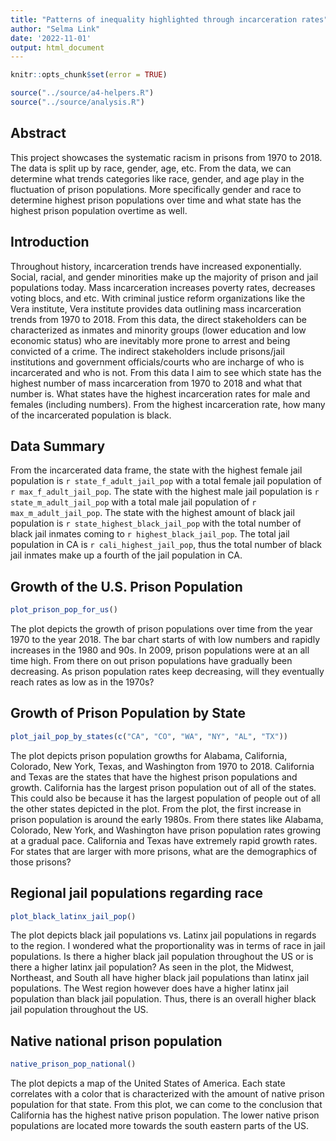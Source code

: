 ```yaml
---
title: "Patterns of inequality highlighted through incarceration rates"
author: "Selma Link"
date: '2022-11-01'
output: html_document
---
```


```r
knitr::opts_chunk$set(error = TRUE)
```

```r
source("../source/a4-helpers.R")
source("../source/analysis.R")
```

## Abstract

This project showcases the systematic racism in prisons from 1970 to 2018. The data is split up by race, gender, age, etc. From the data, we can determine what trends categories like race, gender, and age play in the fluctuation of prison populations. More specifically gender and race to determine highest prison populations over time and what state has the highest prison population overtime as well.

## Introduction

Throughout history, incarceration trends have increased exponentially. Social, racial, and gender minorities make up the majority of prison and jail populations today. Mass incarceration increases poverty rates, decreases voting blocs, and etc. With criminal justice reform organizations like the Vera institute, Vera institute provides data outlining mass incarceration trends from 1970 to 2018. From this data, the direct stakeholders can be characterized as inmates and minority groups (lower education and low economic status) who are inevitably more prone to arrest and being convicted of a crime. The indirect stakeholders include prisons/jail institutions and government officials/courts who are incharge of who is incarcerated and who is not. From this data I aim to see which state has the highest number of mass incarceration from 1970 to 2018 and what that number is. What states have the highest incarceration rates for male and females (including numbers). From the highest incarceration rate, how many of the incarcerated population is black.

## Data Summary

From the incarcerated data frame, the state with the highest female jail population is `r state_f_adult_jail_pop` with a total female jail population of `r max_f_adult_jail_pop`. The state with the highest male jail population is `r state_m_adult_jail_pop` with a total male jail population of `r max_m_adult_jail_pop`. The state with the highest amount of black jail population is `r state_highest_black_jail_pop` with the total number of black jail inmates coming to `r highest_black_jail_pop`. The total jail population in CA is `r cali_highest_jail_pop`, thus the total number of black jail inmates make up a fourth of the jail population in CA.

## Growth of the U.S. Prison Population

```r
plot_prison_pop_for_us()
```

The plot depicts the growth of prison populations over time from the year 1970 to the year 2018. The bar chart starts of with low numbers and rapidly increases in the 1980 and 90s. In 2009, prison populations were at an all time high. From there on out prison populations have gradually been decreasing. As prison population rates keep decreasing, will they eventually reach rates as low as in the 1970s?

## Growth of Prison Population by State

```r
plot_jail_pop_by_states(c("CA", "CO", "WA", "NY", "AL", "TX"))
```

The plot depicts prison population growths for Alabama, California, Colorado, New York, Texas, and Washington from 1970 to 2018. California and Texas are the states that have the highest prison populations and growth. California has the largest prison population out of all of the states. This could also be because it has the largest population of people out of all the other states depicted in the plot. From the plot, the first increase in prison population is around the early 1980s. From there states like Alabama, Colorado, New York, and Washington have prison population rates growing at a gradual pace. California and Texas have extremely rapid growth rates. For states that are larger with more prisons, what are the demographics of those prisons?

## Regional jail populations regarding race

```r
plot_black_latinx_jail_pop()
```

The plot depicts black jail populations vs. Latinx jail populations in regards to the region. I wondered what the proportionality was in terms of race in jail populations. Is there a higher black jail population throughout the US or is there a higher latinx jail population? As seen in the plot, the Midwest, Northeast, and South all have higher black jail populations than latinx jail populations. The West region however does have a higher latinx jail population than black jail population. Thus, there is an overall higher black jail population throughout the US.

## Native national prison population

```r
native_prison_pop_national()
```

The plot depicts a map of the United States of America. Each state correlates with a color that is characterized with the amount of native prison population for that state. From this plot, we can come to the conclusion that California has the highest native prison population. The lower native prison populations are located more towards the south eastern parts of the US.
